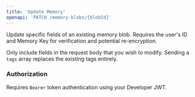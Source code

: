 ```yaml
---
title: 'Update Memory'
openapi: 'PATCH /memory-blobs/{blobId}'
---
```


Update specific fields of an existing memory blob. Requires the user's ID and Memory Key for verification and potential re-encryption.

Only include fields in the request body that you wish to modify. Sending a `tags` array replaces the existing tags entirely.

### Authorization

Requires `Bearer` token authentication using your Developer JWT.